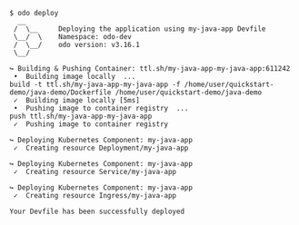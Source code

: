```console
$ odo deploy
  __
 /  \__     Deploying the application using my-java-app Devfile
 \__/  \    Namespace: odo-dev
 /  \__/    odo version: v3.16.1
 \__/

↪ Building & Pushing Container: ttl.sh/my-java-app-my-java-app:611242
 •  Building image locally  ...
build -t ttl.sh/my-java-app-my-java-app -f /home/user/quickstart-demo/java-demo/Dockerfile /home/user/quickstart-demo/java-demo
 ✓  Building image locally [5ms]
 •  Pushing image to container registry  ...
push ttl.sh/my-java-app-my-java-app
 ✓  Pushing image to container registry

↪ Deploying Kubernetes Component: my-java-app
 ✓  Creating resource Deployment/my-java-app

↪ Deploying Kubernetes Component: my-java-app
 ✓  Creating resource Service/my-java-app

↪ Deploying Kubernetes Component: my-java-app
 ✓  Creating resource Ingress/my-java-app

Your Devfile has been successfully deployed

```
